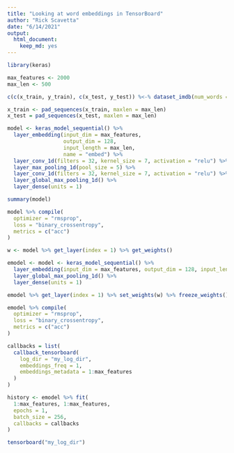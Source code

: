 ```yaml
---
title: "Looking at word embeddings in TensorBoard"
author: "Rick Scavetta"
date: "6/14/2021"
output: 
  html_document: 
    keep_md: yes
---
```


```r
library(keras)

max_features <- 2000                                     
max_len <- 500                                           

c(c(x_train, y_train), c(x_test, y_test)) %<-% dataset_imdb(num_words = max_features)

x_train <- pad_sequences(x_train, maxlen = max_len)
x_test = pad_sequences(x_test, maxlen = max_len)

model <- keras_model_sequential() %>%
  layer_embedding(input_dim = max_features, 
                  output_dim = 128,
                  input_length = max_len, 
                  name = "embed") %>%
  layer_conv_1d(filters = 32, kernel_size = 7, activation = "relu") %>%
  layer_max_pooling_1d(pool_size = 5) %>%
  layer_conv_1d(filters = 32, kernel_size = 7, activation = "relu") %>%
  layer_global_max_pooling_1d() %>%
  layer_dense(units = 1)

summary(model)

model %>% compile(
  optimizer = "rmsprop",
  loss = "binary_crossentropy",
  metrics = c("acc")
)

w <- model %>% get_layer(index = 1) %>% get_weights()

emodel <- model <- keras_model_sequential() %>%
  layer_embedding(input_dim = max_features, output_dim = 128, input_length = 1) %>%
  layer_global_max_pooling_1d() %>%
  layer_dense(units = 1)

emodel %>% get_layer(index = 1) %>% set_weights(w) %>% freeze_weights()

emodel %>% compile(
  optimizer = "rmsprop",
  loss = "binary_crossentropy",
  metrics = c("acc")
)

callbacks = list(
  callback_tensorboard(
    log_dir = "my_log_dir",
    embeddings_freq = 1,
    embeddings_metadata = 1:max_features
  )
)

history <- emodel %>% fit(
  1:max_features, 1:max_features,
  epochs = 1,
  batch_size = 256,
  callbacks = callbacks
)

tensorboard("my_log_dir")    

```

